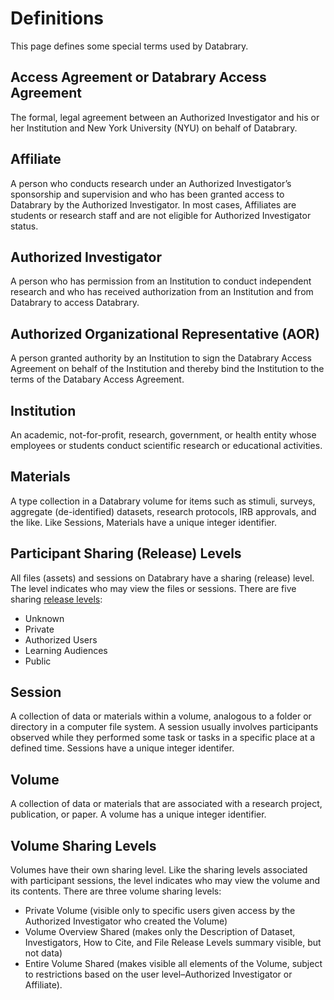 # Definitions {.unnumbered}

This page defines some special terms used by Databrary.

## Access Agreement or Databrary Access Agreement

[The formal, legal agreement between an Authorized Investigator and his or her Institution and New York University (NYU) on behalf of Databrary.]{.term}

## Affiliate

A person who conducts research under an Authorized Investigator's sponsorship and supervision and who has been granted access to Databrary by the Authorized Investigator. In most cases, Affiliates are students or research staff and are not eligible for Authorized Investigator status.

## Authorized Investigator

A person who has permission from an Institution to conduct independent research and who has received authorization from an Institution and from Databrary to access Databrary.

## Authorized Organizational Representative (AOR)

A person granted authority by an Institution to sign the Databrary Access Agreement on behalf of the Institution and thereby bind the Institution to the terms of the Databary Access Agreement.

## Institution

An academic, not-for-profit, research, government, or health entity whose employees or students conduct scientific research or educational activities.

## Materials

A type collection in a Databrary volume for items such as stimuli, surveys, aggregate (de-identified) datasets, research protocols, IRB approvals, and the like.
Like Sessions, Materials have a unique integer identifier.

## Participant Sharing (Release) Levels

All files (assets) and sessions on Databrary have a sharing (release) level.
The level indicates who may view the files or sessions.
There are five sharing [release levels](https://databrary.org/support/irb/release-levels.html):

- Unknown
- Private
- Authorized Users
- Learning Audiences
- Public

## Session

A collection of data or materials within a volume, analogous to a folder or directory in a computer file system.
A session usually involves participants observed while they performed some task or tasks in a specific place at a defined time.
Sessions have a unique integer identifer.

## Volume

A collection of data or materials that are associated with a research project, publication, or paper.
A volume has a unique integer identifier.

## Volume Sharing Levels

Volumes have their own sharing level.
Like the sharing levels associated with participant sessions, the level indicates who may view the volume and its contents.
There are three volume sharing levels:

- Private Volume (visible only to specific users given access by the Authorized Investigator who created the Volume)
- Volume Overview Shared (makes only the Description of Dataset, Investigators, How to Cite, and File Release Levels summary visible, but not data)
- Entire Volume Shared (makes visible all elements of the Volume, subject to restrictions based on the user level--Authorized Investigator or Affiliate).
